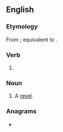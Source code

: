 ==English==

===Etymology===
From {{inh|en|enm|revelyng}}; equivalent to {{af|en|revel|-ing}}.

===Verb===
{{head|en|present participle}}

# {{present participle of|revel|lang=en|nocat=1}}

===Noun===
{{en-noun}}

# A [[revel]].

===Anagrams===
* {{anagrams|en|Levering|levering}}